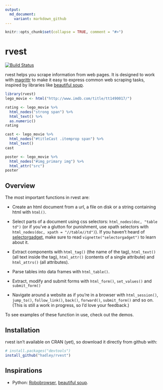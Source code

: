 ```yaml
---
output:
  md_document:
    variant: markdown_github
---
```


```r
knitr::opts_chunk$set(collapse = TRUE, comment = "#>")
```

# rvest

[![Build Status](https://travis-ci.org/hadley/rvest.png?branch=master)](https://travis-ci.org/hadley/rvest)

rvest helps you scrape information from web pages. It is designed to work with [magrittr](https://github.com/smbache/magrittr) to make it easy to express common web scraping tasks, inspired by libraries like [beautiful soup](http://www.crummy.com/software/BeautifulSoup/).

```r
library(rvest)
lego_movie <- html("http://www.imdb.com/title/tt1490017/")

rating <- lego_movie %>% 
  html_nodes("strong span") %>%
  html_text() %>%
  as.numeric()
rating

cast <- lego_movie %>%
  html_nodes("#titleCast .itemprop span") %>%
  html_text()
cast

poster <- lego_movie %>%
  html_nodes("#img_primary img") %>%
  html_attr("src")
poster
```

## Overview

The most important functions in rvest are:

* Create an html document from a url, a file on disk or a string containing
  html with `html()`.

* Select parts of a document using css selectors: `html_nodes(doc, "table td")`
  (or if you've a glutton for punishment, use xpath selectors with
  `html_nodes(doc, xpath = "//table//td")`). If you haven't heard of 
  [selectorgadget](http://selectorgadget.com/), make sure to read
  `vignette("selectorgadget")` to learn about it.

* Extract components with `html_tag()` (the name of the tag), `html_text()` 
  (all text inside the tag), `html_attr()` (contents of a single attribute) and 
  `html_attrs()` (all attributes).

* Parse tables into data frames with `html_table()`.

* Extract, modify and submit forms with `html_form()`, `set_values()` and
  `submit_form()`

* Navigate around a website as if you're in a browser with `html_session()`,
  `jump_to()`, `follow_link()`, `back()`, `forward()`, `submit_form()` and
  so on. (This is still a work in progress, so I'd love your feedback.)

To see examples of these function in use, check out the demos.

## Installation

rvest isn't available on CRAN (yet), so download it directly from github with:

```r
# install.packages("devtools")
install_github("hadley/rvest")
```

## Inspirations

* Python: [Robobrowser](http://robobrowser.readthedocs.org/en/latest/readme.html),
  [beautiful soup](http://www.crummy.com/software/BeautifulSoup/).
